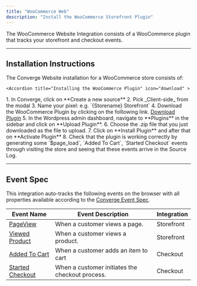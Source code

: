 ```yaml
---
title: "WooCommerce Web"
description: "Install the WooCommerce Storefront Plugin"
---
```


The WooCommerce Website Integration consists of a WooCommerce plugin that tracks your storefront and checkout events.

---

## Installation Instructions

The Converge Website installation for a WooCommerce store consists of:

  
  <AccordionGroup>

    <Accordion title="Installing the WooCommerce Plugin" icon="download" >

  <Steps>
    <Step title="Create a new Client Source in Converge">
      1. In Converge, click on **Create a new source**
        2. Pick _Client-side_ from the modal
        3. Name your pixel: e.g. `{Storename} Storefront`
    </Step>
    <Step title="Install the WooCommerce Plugin">
        4. Download the WooCommerce Plugin by clicking on the folllowing link.
          <a href="https://drive.google.com/uc?export=download&id=1lwdyOnz6wD5eIcFrvCzMHyku_bm3dKFE" download>Download Plugin</a>
        5. In the Wordpress admin dashboard, navigate to **Plugins** in the sidebar and click on **Upload Plugin**.
        6. Choose the .zip file that you just downloaded as the file to upload.
        7. Click on **Install Plugin** and after that on **Activate Plugin** 
    </Step>
     <Step title="Verify that the integration is working correctly">
        8. Check that the plugin is working correctly by generating some `$page_load`, `Added To Cart`, `Started Checkout` events through visiting the store and seeing that these events arrive in the Source Log.
    </Step>
</Steps>
   </Accordion >
   </AccordionGroup>
    
    
  

---

## Event Spec

This integration auto-tracks the following events on the browser with all properties available according to the [Converge Event Spec](/sources/converge-spec).

| Event Name                                                  | Event Description                               | Integration |
| ----------------------------------------------------------- | ----------------------------------------------- | ----------- |
| [PageView](/sources/converge-spec#page-view)                | When a customer views a page.                   | Storefront  |
| [Viewed Product](/sources/converge-spec#viewed-product)     | When a customer views a product.                | Storefront  |
| [Added To Cart](/sources/converge-spec#added-to-cart)       | When a customer adds an item to cart            | Checkout    |
| [Started Checkout](/sources/converge-spec#started-checkout) | When a customer initiates the checkout process. | Checkout    |









